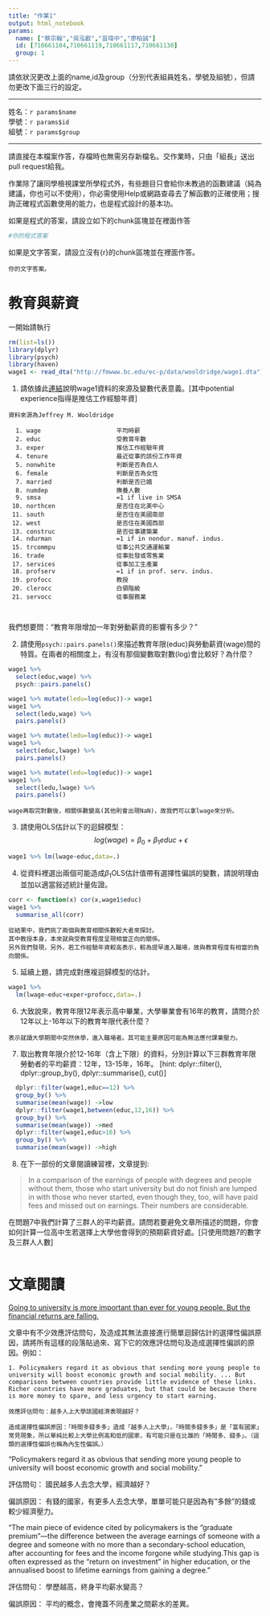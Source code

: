 ```yaml
---
title: "作業1"
output: html_notebook
params:
  name: ["蔡宗翰","吳泓叡","苗瑋中","廖柏誠"]
  id: [710661104,710661119,710661117,710661130]
  group: 1
---
```

請依狀況更改上面的name,id及group（分別代表組員姓名，學號及組號），但請勿更改下面三行的設定。  

***
姓名：`r params$name`  
學號：`r params$id`  
組號：`r params$group`  

***

請直接在本檔案作答，存檔時也無需另存新檔名。交作業時，只由「組長」送出pull request給我。

作業除了讓同學檢視課堂所學程式外，有些題目只會給你未教過的函數建議（純為建議，你也可以不使用），你必需使用Help或網路查尋去了解函數的正確使用；搜詢正確程式函數使用的能力，也是程式設計的基本功。

如果是程式的答案，請設立如下的chunk區塊並在裡面作答
```r
#你的程式答案
```

如果是文字答案，請設立沒有{r}的chunk區塊並在裡面作答。
```
你的文字答案。
```

# 教育與薪資 

一開始請執行
```r
rm(list=ls())
library(dplyr)
library(psych)
library(haven)
wage1 <- read_dta("http://fmwww.bc.edu/ec-p/data/wooldridge/wage1.dta")
```

1. 請依據此[連結](http://fmwww.bc.edu/ec-p/data/wooldridge/wage1.des)說明wage1資料的來源及變數代表意義。[其中potential experience指得是推估工作經驗年資]

```
資料來源為Jeffrey M. Wooldridge

  1. wage                     平均時薪
  2. educ                     受教育年數
  3. exper                    推估工作經驗年資
  4. tenure                   最近從事的該份工作年資
  5. nonwhite                 判斷是否為白人
  6. female                   判斷是否為女性
  7. married                  判斷是否已婚
  8. numdep                   撫養人數
  9. smsa                     =1 if live in SMSA
 10. northcen                 是否住在北美中心
 11. south                    是否住在美國南部
 12. west                     是否住在美國西部
 13. construc                 是否從事建築業
 14. ndurman                  =1 if in nondur. manuf. indus.
 15. trcommpu                 從事公共交通運輸業
 16. trade                    從事批發或零售業
 17. services                 從事加工生產業
 18. profserv                 =1 if in prof. serv. indus.
 19. profocc                  教授
 20. clerocc                  白領階級
 21. servocc                  從事服務業



```




我們想要問："教育年限增加一年對勞動薪資的影響有多少？"

2. 請使用`psych::pairs.panels()`來描述教育年限(educ)與勞動薪資(wage)間的特質。在兩者的相關度上，有沒有那個變數取對數(log)會比較好？為什麼？

```r
wage1 %>% 
  select(educ,wage) %>%
  psych::pairs.panels()
```
```r
wage1 %>% mutate(ledu=log(educ))-> wage1
wage1 %>% 
  select(ledu,wage) %>%
  pairs.panels()          
```

```r
wage1 %>% mutate(ledu=log(educ))-> wage1
wage1 %>% 
  select(educ,lwage) %>%
  pairs.panels()          
```
```r
wage1 %>% mutate(ledu=log(educ))-> wage1
wage1 %>% 
  select(ledu,lwage) %>%
  pairs.panels()   
```


```
wage再取完對數後，相關係數變高(其他則會出現NaN)，故我們可以拿lwage來分析。

```


3. 請使用OLS估計以下的迴歸模型：
$$log(wage)=\beta_0+\beta_1 educ+\epsilon$$

```r

wage1 %>% lm(lwage~educ,data=.)

```


4. 從資料裡選出兩個可能造成$\beta_1$OLS估計值帶有選擇性偏誤的變數，請說明理由並加以適當敍述統計量佐證。

```r
corr <- function(x) cor(x,wage1$educ)
wage1 %>%  
  summarise_all(corr)
```

```
從結果中，我們挑了兩個與教育相關係數較大者來探討。
其中教授本身，本來就與受教育程度呈現相當正向的關係。
另外我們發現，另外，若工作經驗年資較高表示，較為提早進入職場，故與教育程度有相當的負向關係。

```

5. 延續上題，請完成對應複迴歸模型的估計。

```r
wage1 %>%
  lm(lwage~educ+exper+profocc,data=.)
```


6. 大致說來，教育年限12年表示高中畢業，大學畢業會有16年的教育，請問介於12年以上-16年以下的教育年限代表什麼？

```
表示就讀大學期間中突然休學，進入職場者。其可能主要原因可能為無法應付課業壓力。
```


7. 取出教育年限介於12-16年（含上下限）的資料，分別計算以下三群教育年限勞動者的平均薪資：12年，13-15年，16年。
[hint: dplyr::filter(), dplyr::group_by(), dplyr::summarise(), cut()]

```r
  dplyr::filter(wage1,educ==12) %>%
  group_by() %>%
  summarise(mean(wage)) ->low
  dplyr::filter(wage1,between(educ,12,16)) %>%
  group_by() %>%
  summarise(mean(wage)) ->med
  dplyr::filter(wage1,educ>16) %>%
  group_by() %>%
  summarise(mean(wage)) ->high

```






8. 在下一部份的文章閱讀練習裡，文章提到: 

> In a comparison of the earnings of people with degrees and people without them, those who start university but do not finish are lumped in with those who never started, even though they, too, will have paid fees and missed out on earnings. Their numbers are considerable. 

在問題7中我們計算了三群人的平均薪資。請問若要避免文章所描述的問題，你會如何計算一位高中生若選擇上大學他會得到的預期薪資好處。[只使用問題7的數字及三群人人數]

```

```



# 文章閱讀
[Going to university is more important than ever for young people.
But the financial returns are falling.](https://www.economist.com/news/international/21736151-financial-returns-are-falling-going-university-more-important-ever)

文章中有不少效應評估問句，及造成其無法直接進行簡單迴歸估計的選擇性偏誤原因，請將所有這樣的段落貼過來、寫下它的效應評估問句及造成選擇性偏誤的原因。例如：

```
1. Policymakers regard it as obvious that sending more young people to university will boost economic growth and social mobility. ... But comparisons between countries provide little evidence of these links. Richer countries have more graduates, but that could be because there is more money to spare, and less urgency to start earning.

效應評估問句：越多人上大學該國經濟表現越好？

造成選擇性偏誤原因：「時間多錢多多」造成「越多人上大學」，「時間多錢多多」是「富有國家」常見現象，所以單純比較上大學比例高和低的國家，有可能只是在比誰的「時間多、錢多」。（這類的選擇性偏誤也稱為內生性偏誤。）

```
"Policymakers regard it as obvious that sending more young people to university will boost economic growth and social mobility."

評估問句：
國民越多人去念大學，經濟越好？

偏誤原因：
有錢的國家，有更多人去念大學，單單可能只是因為有"多餘"的錢或較少經濟壓力。





"The main piece of evidence cited by policymakers is the “graduate premium”—the difference between the average earnings of someone with a degree and someone with no more than a secondary-school education, after accounting for fees and the income forgone while studying.This gap is often expressed as the “return on investment” in higher education, or the annualised boost to lifetime earnings from gaining a degree."

評估問句：
學歷越高，終身平均薪水變高？

偏誤原因：
平均的概念，會掩蓋不同產業之間薪水的差異。









```


```